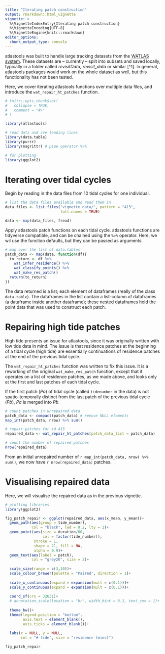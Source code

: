```yaml
---
title: "Iterating patch construction"
output: rmarkdown::html_vignette
vignette: >
  %\VignetteIndexEntry{Iterating patch construction}
  %\VignetteEncoding{UTF-8}
  %\VignetteEngine{knitr::rmarkdown}
editor_options: 
  chunk_output_type: console
---
```


atlastools was built to handle large tracking datasets from the [WATLAS system](https://www.nioz.nl/en/about/cos/coastal-movement-ecology/shorebird-tracking/watlas-tracking-regional-movements). 
These datasets are -- currently -- split into subsets and saved locally, typically in a folder called _revisitData, revisit_data_ or similar [^1]. In general, atlastools packages would work on the whole dataset as well, but this functionality has not been tested.

Here, we cover iterating atlastools functions over multiple data files, and introduce the `wat_repair_ht_patches` function.

```r
# knitr::opts_chunk$set(
#   collapse = TRUE,
#   comment = "#>"
# )
```

```r
library(atlastools)

# read data and see leading lines
library(data.table)
library(purrr)
library(magrittr) # pipe operator %>%

# for plotting
library(ggplot2)
```

# Iterating over tidal cycles

Begin by reading in the data files from 10 tidal cycles for one individual.

```r
# list the data files available and read them in
data_files <- list.files("vignette_data/", pattern = "413", 
                         full.names = TRUE)

data <- map(data_files, fread)
```

Apply atlastools patch functions on each tidal cycle. atlastools functions are tidyverse compatible, and can be chained using the `%>%` operator. Here, we wil use the function defaults, but they can be passed as arguments.

```r
# map over the list of data.tables
patch_data <- map(data, function(df){
  to_return <- df %>% 
    wat_infer_residence() %>% 
    wat_classify_points() %>% 
    wat_make_res_patch()
  return(to_return)
})
```

The data returned is a list; each element of dataframes (really of the class `data.table`). 
The dataframes in the list contain a list-column of dataframes (a dataframe inside another dataframe); these nested dataframes hold the point data that was used to construct each patch.

# Repairing high tide patches

High tide presents an issue for atlastools, since it was originally written with low tide data in mind. The issue is that residence patches at the beginning of a tidal cycle (high tide) are essentially continuations of residence patches at the end of the previous tidal cycle.

The `wat_repair_ht_patches` function was written to fix this issue. It is a reworking of the original `wat_make_res_patch` function, except that it operates on a list of residence patches, as we made above, and looks only at the first and last patches of each tidal cycle.

If the first patch (_Pa_) of tidal cycle (called `tidenumber` in the data) is not spatio-temporally distinct from the last patch of the previous tidal cycle (_Pb_), _Pa_ is merged into _Pb_.

```r
# count patches in unrepaired data
patch_data <- compact(patch_data) # remove NULL elements
map_int(patch_data, nrow) %>% sum()

# repair patches for id 413
repaired_data <- wat_repair_ht_patches(patch_data_list = patch_data)

# count the number of repaired patches
nrow(repaired_data)
```

From an initial unrepaired number of `r map_int(patch_data, nrow) %>% sum()`, we now have `r nrow(repaired_data)` patches.

# Visualising repaired data

Here, we will visualise the repaired data as in the previous vignette.

```r
# plotting libraries
library(ggplot2)

fig_patch_repair <- ggplot(repaired_data, aes(x_mean, y_mean))+
  geom_path(aes(group = tide_number),
            col = "black", lwd = 0.2, lty = 2)+
  geom_point(aes(size = duration/60,
                 col = factor(tide_number)),
             stroke = 1,
             shape = 21, fill = NA,
             alpha = 0.9)+
  geom_text(aes(label = patch), 
            col = "grey20", size = 2)+
  
  scale_size(range = c(3,10))+
  scale_colour_brewer(palette = "Paired", direction = 1)+
  
  scale_x_continuous(expand = expansion(mult = c(0.1)))+
  scale_y_continuous(expand = expansion(mult = c(0.1)))+
    
  coord_sf(crs = 32631)+
  # annotation_scale(location = "br", width_hint = 0.1, text_cex = 1)+
  
  theme_bw()+
  theme(legend.position = "bottom",
        axis.text = element_blank(),
        axis.ticks = element_blank())+
  
  labs(x = NULL, y = NULL, 
       col = "# tide", size = "residence (mins)")
```

```r
fig_patch_repair
```

